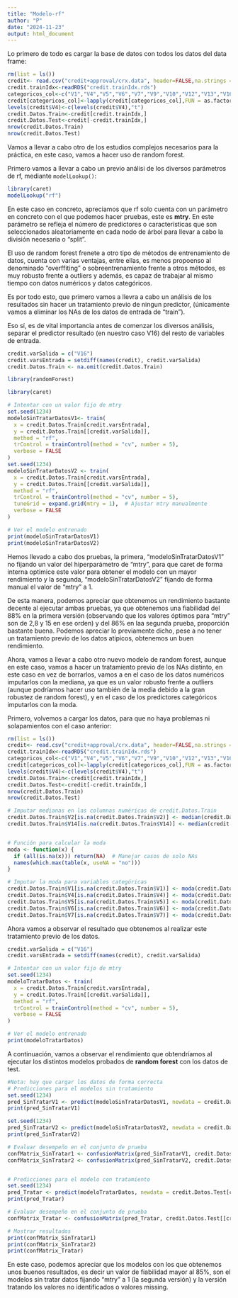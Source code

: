 ```yaml
---
title: "Modelo-rf"
author: "P"
date: "2024-11-23"
output: html_document
---
```


Lo primero de todo es cargar la base de datos con todos los datos del data frame:

```r
rm(list = ls())
credit<- read.csv("credit+approval/crx.data", header=FALSE,na.strings = "?")
credit.trainIdx<-readRDS("credit.trainIdx.rds")
categoricos_col<-c("V1","V4","V5","V6","V7","V9","V10","V12","V13","V16")
credit[categoricos_col]<-lapply(credit[categoricos_col],FUN = as.factor)
levels(credit$V4)<-c(levels(credit$V4),"t")
credit.Datos.Train<-credit[credit.trainIdx,]
credit.Datos.Test<-credit[-credit.trainIdx,]
nrow(credit.Datos.Train)
nrow(credit.Datos.Test)
```

Vamos a llevar a cabo otro de los estudios complejos necesarios para la práctica, en este caso, vamos a hacer uso de random forest.

Primero vamos a llevar a cabo un previo análisi de los diversos parámetros de rf, mediante `modelLookup()`:

```r
library(caret)
modelLookup("rf")
```

En este caso en concreto, apreciamos que rf solo cuenta con un parámetro en concreto con el que podemos hacer pruebas, este es **mtry**. En este parámetro se refleja el número de predictores o características que son seleccionados aleatoriamente en cada nodo de árbol para llevar a cabo la división necesaria o "split".

El uso de random forest frenete a otro tipo de métodos de entrenamiento de datos, cuenta con varias ventajas, entre ellas, es menos propoenso al denominado "overffiting" o sobreentrenamiento frente a otros métodos, es muy robusto frente a outliers y además, es capaz de trabajar al mismo tiempo con datos numéricos y datos categóricos.

Es por todo esto, que primero vamos a llevra a cabo un análisis de los resultados sin hacer un tratamiento previo de ningun predictor, (únicamente vamos a eliminar los NAs de los datos de entrada de "train").

Eso sí, es de vital importancia antes de comenzar los diversos análisis, separar el predictor resultado (en nuestro caso V16) del resto de variables de entrada.

```r
credit.varSalida = c("V16")
credit.varsEntrada = setdiff(names(credit), credit.varSalida)
credit.Datos.Train <- na.omit(credit.Datos.Train)

library(randomForest)

library(caret)

# Intentar con un valor fijo de mtry
set.seed(1234)
modeloSinTratarDatosV1<- train(
  x = credit.Datos.Train[credit.varsEntrada],
  y = credit.Datos.Train[[credit.varSalida]],
  method = "rf",
  trControl = trainControl(method = "cv", number = 5),
  verbose = FALSE
)
set.seed(1234)
modeloSinTratarDatosV2 <- train(
  x = credit.Datos.Train[credit.varsEntrada],
  y = credit.Datos.Train[[credit.varSalida]],
  method = "rf",
  trControl = trainControl(method = "cv", number = 5),
  tuneGrid = expand.grid(mtry = 1),  # Ajustar mtry manualmente
  verbose = FALSE
)

# Ver el modelo entrenado
print(modeloSinTratarDatosV1)
print(modeloSinTratarDatosV2)

```

Hemos llevado a cabo dos pruebas, la primera, "modeloSinTratarDatosV1" no fijando un valor del hiperparámetro de "mtry", para que caret de forma interna optimice este valor para obtener el modelo con un mayor rendimiento y la segunda, "modeloSinTratarDatosV2" fijando de forma manual el valor de "mtry" a 1.

De esta manera, podemos apreciar que obtenemos un rendimiento bastante decente al ejecutar ambas pruebas, ya que obtenemos una fiabilidad del 88% en la primera versión (observando que los valores óptimos para "mtry" son de 2,8 y 15 en ese orden) y del 86% en laa segunda prueba, proporción bastante buena. Podemos apreciar lo previamente dicho, pese a no tener un tratamiento previo de los datos atípicos, obtenemos un buen rendimiento.

Ahora, vamos a llevar a cabo otro nuevo modelo de random forest, aunque en este caso, vamos a hacer un tratamiento previo de los NAs distinto, en este caso en vez de borrarlos, vamos a en el caso de los datos numéricos imputarlos con la mediana, ya que es un valor robusto frente a outliers (aunque podríamos hacer uso también de la media debido a la gran robustez de random forest), y en el caso de los predictores categóricos imputarlos con la moda.

Primero, volvemos a cargar los datos, para que no haya problemas ni solapamientos con el caso anterior:

```r
rm(list = ls())
credit<- read.csv("credit+approval/crx.data", header=FALSE,na.strings = "?")
credit.trainIdx<-readRDS("credit.trainIdx.rds")
categoricos_col<-c("V1","V4","V5","V6","V7","V9","V10","V12","V13","V16")
credit[categoricos_col]<-lapply(credit[categoricos_col],FUN = as.factor)
levels(credit$V4)<-c(levels(credit$V4),"t")
credit.Datos.Train<-credit[credit.trainIdx,]
credit.Datos.Test<-credit[-credit.trainIdx,]
nrow(credit.Datos.Train)
nrow(credit.Datos.Test)
```

```r
# Imputar medianas en las columnas numéricas de credit.Datos.Train
credit.Datos.Train$V2[is.na(credit.Datos.Train$V2)] <- median(credit.Datos.Train$V2, na.rm = TRUE)
credit.Datos.Train$V14[is.na(credit.Datos.Train$V14)] <- median(credit.Datos.Train$V14, na.rm = TRUE)


# Función para calcular la moda
moda <- function(x) {
  if (all(is.na(x))) return(NA)  # Manejar casos de solo NAs
  names(which.max(table(x, useNA = "no")))
}

# Imputar la moda para variables categóricas
credit.Datos.Train$V1[is.na(credit.Datos.Train$V1)] <- moda(credit.Datos.Train$V1)
credit.Datos.Train$V4[is.na(credit.Datos.Train$V4)] <- moda(credit.Datos.Train$V4)
credit.Datos.Train$V5[is.na(credit.Datos.Train$V5)] <- moda(credit.Datos.Train$V5)
credit.Datos.Train$V6[is.na(credit.Datos.Train$V6)] <- moda(credit.Datos.Train$V6)
credit.Datos.Train$V7[is.na(credit.Datos.Train$V7)] <- moda(credit.Datos.Train$V7)

```

Ahora vamos a observar el resultado que obtenemos al realizar este tratamiento previo de los datos.

```r
credit.varSalida = c("V16")
credit.varsEntrada = setdiff(names(credit), credit.varSalida)

# Intentar con un valor fijo de mtry
set.seed(1234)
modeloTratarDatos <- train(
  x = credit.Datos.Train[credit.varsEntrada],
  y = credit.Datos.Train[[credit.varSalida]],
  method = "rf",
  trControl = trainControl(method = "cv", number = 5),
  verbose = FALSE
)

# Ver el modelo entrenado
print(modeloTratarDatos)
```

A continuación, vamos a observar el rendimiento que obtendríamos al ejecutar los distintos modelos probados de **random forest** con los datos de test.

```r
#Nota: hay que cargar los datos de forma correcta
# Predicciones para el modelos sin tratamiento
set.seed(1234)
pred_SinTratarV1 <- predict(modeloSinTratarDatosV1, newdata = credit.Datos.Test[credit.varsEntrada])
print(pred_SinTratarV1)

set.seed(1234)
pred_SinTratarV2 <- predict(modeloSinTratarDatosV2, newdata = credit.Datos.Test[credit.varsEntrada])
print(pred_SinTratarV2)

# Evaluar desempeño en el conjunto de prueba
confMatrix_SinTratar1 <- confusionMatrix(pred_SinTratarV1, credit.Datos.Test[[credit.varSalida]])
confMatrix_SinTratar2 <- confusionMatrix(pred_SinTratarV2, credit.Datos.Test[[credit.varSalida]])


# Predicciones para el modelo con tratamiento
set.seed(1234)
pred_Tratar <- predict(modeloTratarDatos, newdata = credit.Datos.Test[credit.varsEntrada])
print(pred_Tratar)

# Evaluar desempeño en el conjunto de prueba
confMatrix_Tratar <- confusionMatrix(pred_Tratar, credit.Datos.Test[[credit.varSalida]])

# Mostrar resultados
print(confMatrix_SinTratar1)
print(confMatrix_SinTratar2)
print(confMatrix_Tratar)

```

En este caso, podemos apreciar que los modelos con los que obtenemos unos buenos resultados, es decir un valor de fiabilidad mayor al 85%, son el modelos sin tratar datos fijando "mtry" a 1 (la segunda versión) y la versión tratando los valores no identificados o valores missing.
